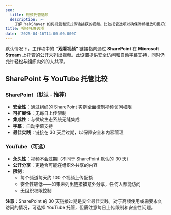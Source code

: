 ```yaml
---
seo:
  title: 视频托管选项
  description: >-
    了解 YakShaver 如何托管和流式传输捕获的视频。比较托管选项以确保流畅播放和更好的团队协作。
title: 视频托管选项
date: '2025-04-16T14:00:00.000Z'
---
```


默认情况下，工作项中的 **“观看视频”** 链接指向通过 **SharePoint** 在 **Microsoft Stream** 上托管的公开未列出视频。此设置提供安全访问和自动字幕支持，同时仍允许轻松与组织内外的人共享。

## SharePoint 与 YouTube 托管比较

### SharePoint（默认 - 推荐）
- **安全性**：通过组织的 SharePoint 实例全面控制视频访问权限
- **可扩展性**：无每日上传限制
- **集成性**：与微软生态系统无缝集成
- **字幕**：自动字幕支持
- **最佳实践**：链接在 30 天后过期，以保障安全和内容管理

### YouTube（可选）
- **永久性**：视频不会过期（不同于 SharePoint 默认的 30 天）
- **公开分享**：更适合可能在组织外共享的内容
- **限制**：
  - 每个频道每天约 100 个视频上传配额
  - 安全性较低——如果未列出链接被意外分享，任何人都能访问
  - 无组织权限控制

**注意**：SharePoint 的 30 天链接过期是安全最佳实践。对于高频使用或需要永久访问的情况，可选择 YouTube 托管，但需注意每日上传限制和安全性问题。
